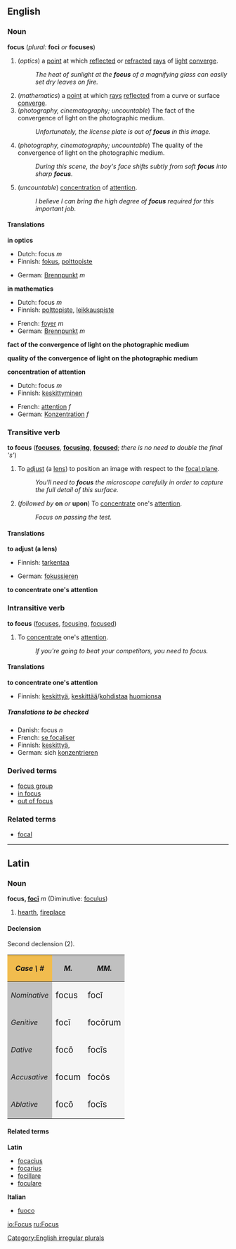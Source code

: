 ==English==
===Noun===
'''focus''' (''plural:'' '''foci''' ''or'' '''focuses''')

# (''optics'') a [[point]] at which [[reflect]]ed or [[refract]]ed [[ray]]s of [[light]] [[converge]].
#: ''The heat of sunlight at the '''focus''' of a magnifying glass can easily set dry leaves on fire.''
# (''mathematics'') a [[point]] at which [[ray]]s [[reflect]]ed from a curve or surface [[converge]].
#(''photography, cinematography; uncountable'') The fact of the convergence of light on the photographic medium.
#:''Unfortunately, the license plate is out of '''focus''' in this image.''
#(''photography, cinematography; uncountable'') The quality of the convergence of light on the photographic medium.
#:''During this scene, the boy's face shifts subtly from soft '''focus''' into sharp '''focus'''.''
#(''uncountable'') [[concentration]] of [[attention]].
#: ''I believe I can bring the high degree of '''focus''' required for this important job.''

====Translations====
'''in optics'''
{{top}}
*Dutch: focus ''m''
*Finnish: [[fokus]], [[polttopiste]]
{{mid}}
<!--to be checked: *French: [[focus]] ''m''-->
*German: [[Brennpunkt]] ''m''
{{bottom}}

'''in mathematics'''
{{top}}
*Dutch: focus ''m''
*Finnish: [[polttopiste]], [[leikkauspiste]]
{{mid}}
*French: [[foyer]] ''m''
*German: [[Brennpunkt]] ''m''
{{bottom}}

'''fact of the convergence of light on the photographic medium'''
{{top}}
{{mid}}
{{bottom}}

'''quality of the convergence of light on the photographic medium'''
{{top}}
{{mid}}
{{bottom}}

'''concentration of attention'''
{{top}}
*Dutch: focus ''m''
*Finnish: [[keskittyminen]]
{{mid}}
*French: [[attention#French|attention]] ''f''
*German: [[Konzentration]] ''f''
{{bottom}}

===Transitive verb===
'''to focus'''  ('''[[focuses]]''', '''[[focusing]]''', '''[[focused]]'''; ''there is no need to double the final 's' '')

#To [[adjust]] (a [[lens]]) to position an image with respect to the [[focal plane]].
#:''You'll need to '''focus''' the microscope carefully in order to capture the full detail of this surface.''
#(''followed by'' '''on''' ''or'' '''upon''') To [[concentrate]] one's [[attention]].
#:''Focus on passing the test.''

====Translations====

'''to adjust (a lens)'''
{{top}}
*Finnish: [[tarkentaa]]
{{mid}}
*German: [[fokussieren]]
{{bottom}}

'''to concentrate one's attention'''
{{top}}
{{mid}}
{{bottom}}

===Intransitive verb===
'''to focus'''  ([[focuses]], [[focusing]], [[focused]])

#To [[concentrate]] one's [[attention]].
#:''If you're going to beat your competitors, you need to focus.''

====Translations====

'''to concentrate one's attention'''
{{top}}
*Finnish: [[keskittyä]], [[keskittää]]/[[kohdistaa]] [[huomio]]nsa
{{mid}}
{{bottom}}

=====Translations to be checked=====
<!--Remove this section once all of the translations below have been moved into the tables above.-->
{{checktrans}}

*Danish: focus ''n''
*French: [[se focaliser]]
*Finnish: [[keskittyä]], 
*German: sich [[konzentrieren]]

===Derived terms===
*[[focus group]]
*[[in focus]]
*[[out of focus]]

===Related terms===
*[[focal]]

[[Category:English irregular plurals]]
----
==Latin==
===Noun===
'''focus, [[Wiktionary Appendix:Latin second declension|focī]]''' ''m'' (Diminutive: [[foculus]])
#[[hearth]], [[fireplace]]

====Declension====
Second declension (2).
{| cellpadding="5" border="1"
!style="background:#F1BC4E;"| ''Case \ #''
!style="background:#C0C0C0;"| ''M.''
!style="background:#C0C0C0;"| ''MM.''
|-
!style="background:#C0C0C0;"| ''Nominative''
|style="background:#F5F5F5;"| <big> focus
|style="background:#F5F5F5;"| <big> foc&#299;
|-
!style="background:#C0C0C0;"| ''Genitive''
|style="background:#F5F5F5;"| <big> foc&#299;
|style="background:#F5F5F5;"| <big> foc&#333;rum
|-
!style="background:#C0C0C0;"| ''Dative''
|style="background:#F5F5F5;"| <big> foc&#333;
|style="background:#F5F5F5;"| <big> foc&#299;s
|-
!style="background:#C0C0C0;"| ''Accusative''
|style="background:#F5F5F5;"| <big> focum
|style="background:#F5F5F5;"| <big> foc&#333;s
|-
!style="background:#C0C0C0;"| ''Ablative''
|style="background:#F5F5F5;"| <big> foc&#333;
|style="background:#F5F5F5;"| <big> foc&#299;s
|}

====Related terms====

'''Latin'''
*[[focacius]]
*[[focarius]]
*[[focillare]]
*[[foculare]]

'''Italian'''
*[[fuoco]]

[[io:Focus]]
[[ru:Focus]]